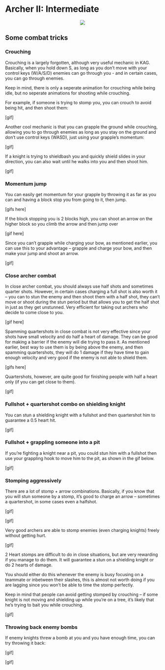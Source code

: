 # Archer II: Intermediate

<p align="center">
  <img src="imgs/bow.png">
</p>

## Some combat tricks

### Crouching

Crouching is a largely forgotten, although very useful mechanic in KAG. Basically, when you hold down S, as long as you don't move with your control keys (W/A/S/D) enemies can go through you - and in certain cases, you can go through enemies.

Keep in mind, there is only a seperate animation for crouching while being idle, but no seperate animations for shooting while crouching.

For example, if someone is trying to stomp you, you can crouch to avoid being hit, and then shoot them:

[gif]

Another cool mechanic is that you can grapple the ground while crouching, allowing you to go through enemies as long as you stay on the ground and don't use control keys (WASD), just using your grapple's momentum:

[gif]

If a knight is trying to shieldbash you and quickly shield slides in your direction, you can also wait until he walks into you and then shoot him.

[gif]

### Momentum jump

You can easily get momentum for your grapple by throwing it as far as you can and having a block stop you from going to it, then jump.

[gifs here]

If the block stopping you is 2 blocks high, you can shoot an arrow on the higher block so you climb the arrow and then jump over

[gif here]

Since you can't grapple while charging your bow, as mentioned earlier, you can use this to your advantage -- grapple and charge your bow, and then make your jump and shoot an arrow.

[gif]

### Close archer combat

In close archer combat, you should always use half shots and sometimes quarter shots. However, in certain cases charging a full shot is also worth it -- you can to stun the enemy and then shoot them with a half shot, they can't move or shoot during the stun period but that allows you to get the half shot in just as they get unstunned. Very efficient for taking out archers who decide to come close to you.

[gif here]

Spamming quartershots in close combat is not very effective since your shots have small velocity and do half a heart of damage. They can be good for making a barrier if the enemy will die trying to pass it. As mentioned earlier, best way to use them is by being above the enemy, and then spamming quartershots, they will do 1 damage if they have time to gain enough velocity and very good if the enemy is not able to shield them.

[gifs here]

Quartershots, however, are quite good for finishing people with half a heart only (if you can get close to them).

[gif]

### Fullshot + quartershot combo on shielding knight

You can stun a shielding knight with a fullshot and then quartershot him to guarantee a 0.5 heart hit.

[gif]

### Fullshot + grappling someone into a pit

If you're fighting a knight near a pit, you could stun him with a fullshot then use your grappling hook to move him to the pit, as shown in the gif below.

[gif]

### Stomping aggressively

There are a lot of stomp + arrow combinations. Basically, if you know that you will stun someone by a stomp, it's good to charge an arrow -- sometimes a quartershot, in some cases even a halfshot. 

[gif]

[gif]

Very good archers are able to stomp enemies (even charging knights) freely without getting hurt.

[gif]

2 Heart stomps are difficult to do in close situations, but are very rewarding if you manage to do them. It will guarantee a stun on a shielding knight or do 2 hearts of damage.

You should either do this whenever the enemy is busy focusing on a teammate or inbetween their slashes, this is almost not worth doing if you are lagging since you won't be able to time the stomp perfectly.

Keep in mind that people can avoid getting stomped by crouching -- if some knight is not moving and shielding up while you're on a tree, it's likely that he's trying to bait you while crouching.

[gif]


### Throwing back enemy bombs

If enemy knights threw a bomb at you and you have enough time, you can try throwing it back:

[gif]

[gif]
